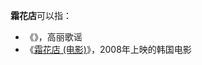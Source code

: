 '''霜花店'''可以指：
*《{{link-ko|霜花店 (歌谣)|쌍화점}}》，高丽歌谣
*《[[霜花店_(电影)|霜花店 (电影)]]》，2008年上映的韩国电影

{{disambig|S|Cat=三字消歧義}}